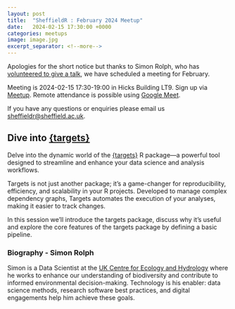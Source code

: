 ```yaml
---
layout: post
title:  "SheffieldR : February 2024 Meetup"
date:   2024-02-15 17:30:00 +0000
categories: meetups
image: image.jpg
excerpt_separator: <!--more-->
---
```


Apologies for the short notice but thanks to Simon Rolph, who has [volunteered to give a talk](https://docs.google.com/forms/d/e/1FAIpQLSfjbSGzIHs71YCxD_2knDg126q7m0ywFwF7rspqyVpmZolxpg/viewform), we have scheduled a meeting for February.

Meeting is 2024-02-15 17:30-19:00 in Hicks Building LT9. Sign up via
[Meetup](https://www.meetup.com/sheffieldr-sheffield-r-users-group/events/299095698/). Remote attendance is possible
using [Google Meet](meet.google.com/ahi-irru-rvx).

If you have any questions or enquiries please email us [sheffieldr@sheffield.ac.uk](mailto:sheffieldr@sheffield.ac.uk).

<!--more-->

## Dive into [{targets}](https://books.ropensci.org/targets)

Delve into the dynamic world of the [{targets}](https://books.ropensci.org/targets) R package—a powerful tool designed
to streamline and enhance your data science and analysis workflows.

Targets is not just another package; it's a game-changer for reproducibility, efficiency, and scalability in your R
projects. Developed to manage complex dependency graphs, Targets automates the execution of your analyses, making it
easier to track changes.

In this session we'll introduce the targets package, discuss why it's useful and explore the core features of the
targets package by defining a basic pipeline.

### Biography - Simon Rolph

Simon is a Data Scientist at the [UK Centre for Ecology and Hydrology](https://www.ceh.ac.uk/) where he works to enhance
our understanding of biodiversity and contribute to informed environmental decision-making. Technology is his enabler:
data science methods, research software best practices, and digital engagements help him achieve these goals.
